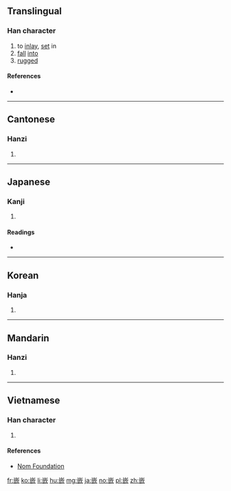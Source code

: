 ==Translingual==

===Han character===
{{Han char|rn=46|rad=山|as=09|sn=12|four=2278<sub>2</sub>|canj=山廿一人 (UTMO)|ids=⿱[[山]][[𣢟]]}}

# to [[inlay]], [[set]] in
# [[fall]] [[into]]
# [[rugged]]

====References====
* {{Han ref|kx=0316.170|dkj=08279|dj=0616.380|hdz=10784.170|uh=5D4C|ud=23884|bh=B44F|bd=46159}}

----

==Cantonese==

===Hanzi===
{{yue-hanzi|jyut=[[haam1]], [[ham3]], [[ham6]]|y=haam1, ham3, ham6}}

# {{defn|lang=yue|sort=山09}}

----

==Japanese==

===Kanji===
{{ja-kanji|grade=|rs=山09}}

# {{defn|lang=ja|sort=山09}}

====Readings====
* {{ja-readings|on=[[かん]] (kan)|kun=[[はまる]] (hamaru), [[はめる]] (hameru), [[あな]] (ana)}}

----

==Korean==

===Hanja===
{{ko-hanja|hangeul=감|rv=gam|mr=kam}}

# {{defn|lang=ko|sort=山09}}

----

==Mandarin==

===Hanzi===
{{cmn-hanzi|pin=[[qiàn]] ([[qian4]])|wg=ch'ien<sup>4</sup>}}

# {{defn|lang=cmn|sort=山09}}

----

==Vietnamese==

===Han character===
{{vi-readings|rs=山09| hanviet = khảm}}

# {{defn|lang=vi|sort=山09}}

====References====
*[http://nomfoundation.org/common/nom_details.php?codepoint=5d4c Nom Foundation]

[[fr:嵌]]
[[ko:嵌]]
[[li:嵌]]
[[hu:嵌]]
[[mg:嵌]]
[[ja:嵌]]
[[no:嵌]]
[[pl:嵌]]
[[zh:嵌]]